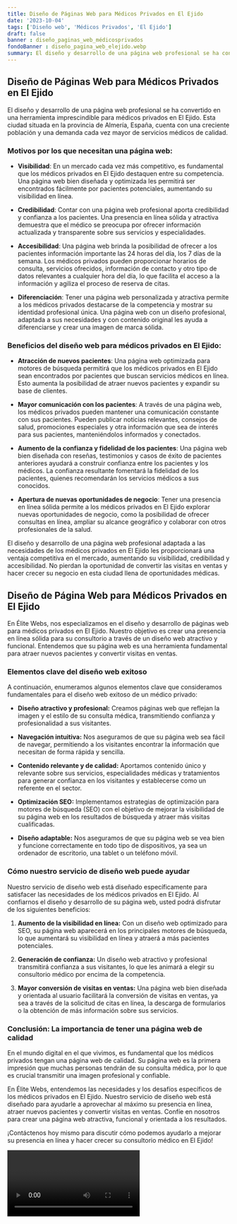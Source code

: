 ```yaml
---
title: Diseño de Páginas Web para Médicos Privados en El Ejido
date: '2023-10-04'
tags: ['Diseño web', 'Médicos Privados', 'El Ejido']
draft: false
banner : diseño_paginas_web_médicosprivados
fondoBanner : diseño_pagina_web_elejido.webp
summary: El diseño y desarrollo de una página web profesional se ha convertido en una herramienta imprescindible para médicos privados en El Ejido. Esta ciudad situada en la provincia de Almería, España, cuenta con una creciente población y una demanda cada vez mayor de servicios médicos de calidad.
---
```


## Diseño de Páginas Web para Médicos Privados en El Ejido

El diseño y desarrollo de una página web profesional se ha convertido en una herramienta imprescindible para médicos privados en El Ejido. Esta ciudad situada en la provincia de Almería, España, cuenta con una creciente población y una demanda cada vez mayor de servicios médicos de calidad.

### Motivos por los que necesitan una página web:

- **Visibilidad**: En un mercado cada vez más competitivo, es fundamental que los médicos privados en El Ejido destaquen entre su competencia. Una página web bien diseñada y optimizada les permitirá ser encontrados fácilmente por pacientes potenciales, aumentando su visibilidad en línea.

- **Credibilidad**: Contar con una página web profesional aporta credibilidad y confianza a los pacientes. Una presencia en línea sólida y atractiva demuestra que el médico se preocupa por ofrecer información actualizada y transparente sobre sus servicios y especialidades.

- **Accesibilidad**: Una página web brinda la posibilidad de ofrecer a los pacientes información importante las 24 horas del día, los 7 días de la semana. Los médicos privados pueden proporcionar horarios de consulta, servicios ofrecidos, información de contacto y otro tipo de datos relevantes a cualquier hora del día, lo que facilita el acceso a la información y agiliza el proceso de reserva de citas.

- **Diferenciación**: Tener una página web personalizada y atractiva permite a los médicos privados destacarse de la competencia y mostrar su identidad profesional única. Una página web con un diseño profesional, adaptada a sus necesidades y con contenido original les ayuda a diferenciarse y crear una imagen de marca sólida.

### Beneficios del diseño web para médicos privados en El Ejido:

- **Atracción de nuevos pacientes**: Una página web optimizada para motores de búsqueda permitirá que los médicos privados en El Ejido sean encontrados por pacientes que buscan servicios médicos en línea. Esto aumenta la posibilidad de atraer nuevos pacientes y expandir su base de clientes.

- **Mayor comunicación con los pacientes**: A través de una página web, los médicos privados pueden mantener una comunicación constante con sus pacientes. Pueden publicar noticias relevantes, consejos de salud, promociones especiales y otra información que sea de interés para sus pacientes, manteniéndolos informados y conectados.

- **Aumento de la confianza y fidelidad de los pacientes**: Una página web bien diseñada con reseñas, testimonios y casos de éxito de pacientes anteriores ayudará a construir confianza entre los pacientes y los médicos. La confianza resultante fomentará la fidelidad de los pacientes, quienes recomendarán los servicios médicos a sus conocidos.

- **Apertura de nuevas oportunidades de negocio**: Tener una presencia en línea sólida permite a los médicos privados en El Ejido explorar nuevas oportunidades de negocio, como la posibilidad de ofrecer consultas en línea, ampliar su alcance geográfico y colaborar con otros profesionales de la salud.

El diseño y desarrollo de una página web profesional adaptada a las necesidades de los médicos privados en El Ejido les proporcionará una ventaja competitiva en el mercado, aumentando su visibilidad, credibilidad y accesibilidad. No pierdan la oportunidad de convertir las visitas en ventas y hacer crecer su negocio en esta ciudad llena de oportunidades médicas.

<GifSeo />

<Cta />

## Diseño de Página Web para Médicos Privados en El Ejido

En Élite Webs, nos especializamos en el diseño y desarrollo de páginas web para médicos privados en El Ejido. Nuestro objetivo es crear una presencia en línea sólida para su consultorio a través de un diseño web atractivo y funcional. Entendemos que su página web es una herramienta fundamental para atraer nuevos pacientes y convertir visitas en ventas.

### Elementos clave del diseño web exitoso

A continuación, enumeramos algunos elementos clave que consideramos fundamentales para el diseño web exitoso de un médico privado:

- **Diseño atractivo y profesional:** Creamos páginas web que reflejan la imagen y el estilo de su consulta médica, transmitiendo confianza y profesionalidad a sus visitantes.

- **Navegación intuitiva:** Nos aseguramos de que su página web sea fácil de navegar, permitiendo a los visitantes encontrar la información que necesitan de forma rápida y sencilla.

- **Contenido relevante y de calidad:** Aportamos contenido único y relevante sobre sus servicios, especialidades médicas y tratamientos para generar confianza en los visitantes y establecerse como un referente en el sector.

- **Optimización SEO:** Implementamos estrategias de optimización para motores de búsqueda (SEO) con el objetivo de mejorar la visibilidad de su página web en los resultados de búsqueda y atraer más visitas cualificadas.

- **Diseño adaptable:** Nos aseguramos de que su página web se vea bien y funcione correctamente en todo tipo de dispositivos, ya sea un ordenador de escritorio, una tablet o un teléfono móvil.

### Cómo nuestro servicio de diseño web puede ayudar

Nuestro servicio de diseño web está diseñado específicamente para satisfacer las necesidades de los médicos privados en El Ejido. Al confiarnos el diseño y desarrollo de su página web, usted podrá disfrutar de los siguientes beneficios:

1. **Aumento de la visibilidad en línea:** Con un diseño web optimizado para SEO, su página web aparecerá en los principales motores de búsqueda, lo que aumentará su visibilidad en línea y atraerá a más pacientes potenciales.

2. **Generación de confianza:** Un diseño web atractivo y profesional transmitirá confianza a sus visitantes, lo que les animará a elegir su consultorio médico por encima de la competencia.

3. **Mayor conversión de visitas en ventas:** Una página web bien diseñada y orientada al usuario facilitará la conversión de visitas en ventas, ya sea a través de la solicitud de citas en línea, la descarga de formularios o la obtención de más información sobre sus servicios.

### Conclusión: La importancia de tener una página web de calidad

En el mundo digital en el que vivimos, es fundamental que los médicos privados tengan una página web de calidad. Su página web es la primera impresión que muchas personas tendrán de su consulta médica, por lo que es crucial transmitir una imagen profesional y confiable.

En Élite Webs, entendemos las necesidades y los desafíos específicos de los médicos privados en El Ejido. Nuestro servicio de diseño web está diseñado para ayudarle a aprovechar al máximo su presencia en línea, atraer nuevos pacientes y convertir visitas en ventas. Confíe en nosotros para crear una página web atractiva, funcional y orientada a los resultados.

¡Contáctenos hoy mismo para discutir cómo podemos ayudarlo a mejorar su presencia en línea y hacer crecer su consultorio médico en El Ejido!

<Video />

<CtaBot job='Médicos Privados' city='El Ejido'/>

<Gmaps query='El Ejido+españa+maps' />
